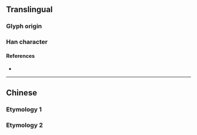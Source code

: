 {{also|壇|罈}}
{{character info/new}}
==Translingual==

===Glyph origin===
{{Han simp|壜|f=曇|t=云}}

===Han character===
{{Han char|rn=32|rad=土|as=04|sn=7|four=|canj=GMMI|ids=⿰土云}}

====References====
* {{Han ref|kx=0226.101|hdz=10421.090|uh=575B|ud=22363}}

----

==Chinese==

===Etymology 1===
{{zh-see|壇}}

===Etymology 2===
{{zh-see|罈}}